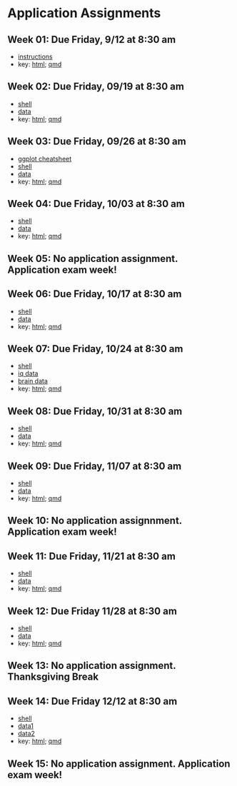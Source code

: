 # Application Assignments {.unnumbered}

## Week 01: Due Friday, 9/12 at 8:30 am

- [instructions](/homework/week_01/hw_01.pdf) 
- key: [html](https://dionysus.psych.wisc.edu/610/homework/hw_01_key.html); [qmd](https://dionysus.psych.wisc.edu/610/homework/hw_01_key.qmd)

## Week 02: Due Friday, 09/19 at 8:30 am

- [shell](homework/week_02/hw_02_shell.qmd)
- [data](homework/data/hw_02_data.csv)
- key: [html](https://dionysus.psych.wisc.edu/610/homework/hw_02_key.html); [qmd](https://dionysus.psych.wisc.edu/610/homework/hw_02_key.qmd)

## Week 03: Due Friday, 09/26 at 8:30 am

- [ggplot cheatsheet](/homework/week_03/ggplot2_cheatsheet.pdf)
- [shell](/homework/week_03/hw_03_shell.qmd)
- [data](/homework/data/hw_03_data.csv)
- key: [html](https://dionysus.psych.wisc.edu/610/homework/hw_03_key.html); [qmd](https://dionysus.psych.wisc.edu/610/homework/hw_03_key.qmd)

## Week 04: Due Friday, 10/03 at 8:30 am

- [shell](/homework/week_04/hw_04_shell.qmd)
- [data](/homework/data/hw_04_data.csv)
- key: [html](https://dionysus.psych.wisc.edu/610/homework/hw_04_key.html); [qmd](https://dionysus.psych.wisc.edu/610/homework/hw_04_key.qmd)

## Week 05: No application assignment.  Application exam week!

## Week 06: Due Friday, 10/17 at 8:30 am

- [shell](/homework/week_06/hw_06_shell.qmd)
- [data](/homework/data/hw_06_data.csv)
- key: [html](https://dionysus.psych.wisc.edu/610/homework/hw_06_key.html); [qmd](https://dionysus.psych.wisc.edu/610/homework/hw_06_key.qmd)

## Week 07: Due Friday, 10/24 at 8:30 am

- [shell](/homework/week_07/hw_07_shell.qmd)
- [iq data](/homework/data/hw_07_iq)
- [brain data](/homework/data/hw_07_brain)
- key: [html](https://dionysus.psych.wisc.edu/610/homework/hw_07_key.html); [qmd](https://dionysus.psych.wisc.edu/610/homework/hw_07_key.qmd)

## Week 08: Due Friday, 10/31 at 8:30 am

- [shell](/homework/week_08/hw_08_shell.qmd)
- [data](/homework/data/hw_08_data.csv)
- key: [html](https://dionysus.psych.wisc.edu/610/homework/hw_08_key.html); [qmd](https://dionysus.psych.wisc.edu/610/homework/hw_08_key.qmd)

## Week 09: Due Friday, 11/07 at 8:30 am

- [shell](/homework/week_09/hw_09_shell.qmd)
- [data](/homework/data/hw_09_data.csv)
- key: [html](https://dionysus.psych.wisc.edu/610/homework/hw_09_key.html); [qmd](https://dionysus.psych.wisc.edu/610/homework/hw_09_key.qmd)

## Week 10: No application assignnment.  Application exam week!

## Week 11: Due Friday, 11/21 at 8:30 am

- [shell](/homework/week_11/hw_11_shell.qmd)
- [data](/homework/data/hw_11_data.csv)
- key: [html](https://dionysus.psych.wisc.edu/610/homework/hw_11_key.html); [qmd](https://dionysus.psych.wisc.edu/610/homework/hw_11_key.qmd)

## Week 12: Due Friday 11/28 at 8:30 am

- [shell](/homework/week_12/hw_12_shell.qmd)
- [data](/homework/data/hw_12_data.csv)
- key: [html](https://dionysus.psych.wisc.edu/610/homework/hw_12_key.html); [qmd](https://dionysus.psych.wisc.edu/610/homework/hw_12_key.qmd)

## Week 13: No application assignment.  Thanksgiving Break

## Week 14: Due Friday 12/12 at 8:30 am

- [shell](/homework/week_14/hw_14_shell.qmd)
- [data1](/homework/data/hw_14_glm.dat)
- [data2](/homework/data/hw_14_three_level.dat)
- key: [html](https://dionysus.psych.wisc.edu/610/homework/hw_14_key.html); [qmd](https://dionysus.psych.wisc.edu/610/homework/hw_14_key.qmd)

## Week 15: No application assignment.  Application exam week!
